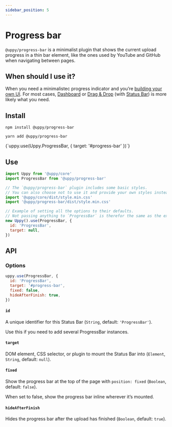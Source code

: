 ```yaml
---
sidebar_position: 5
---
```




# Progress bar

`@uppy/progress-bar` is a minimalist plugin that shows the current upload progress in a thin bar element,
like the ones used by YouTube and GitHub when navigating between pages.

## When should I use it?

When you need a minimalistec progress indicator and you’re [building your own UI](/docs/guides/building-your-own-ui-with-uppy).
For most cases, [Dashboard](/docs/user-interfaces/dashboard) or [Drag & Drop](/docs/user-interfaces/drag-drop)
(with [Status Bar](/docs/user-interfaces/elements/status-bar)) is more likely what you need.

## Install

<Tabs>
  <TabItem value="npm" label="NPM" default>

  ```shell
  npm install @uppy/progress-bar
  ```

  </TabItem>

  <TabItem value="yarn" label="Yarn">

  ```shell
  yarn add @uppy/progress-bar
  ```

  </TabItem>

  <TabItem value="cdn" label="CDN">
    <UppyCdnExample>
      {`uppy.use(Uppy.ProgressBar, { target: '#progress-bar' })`}
    </UppyCdnExample>
  </TabItem>
</Tabs>

## Use

```js
import Uppy from '@uppy/core'
import ProgressBar from '@uppy/progress-bar'

// The `@uppy/progress-bar` plugin includes some basic styles.
// You can also choose not to use it and provide your own styles instead.
import '@uppy/core/dist/style.min.css'
import '@uppy/progress-bar/dist/style.min.css'

// Example of setting all the options to their defaults.
// Not passing anything to `ProgressBar` is therefor the same as the example below.
new Uppy().use(ProgressBar, {
  id: 'ProgressBar',
  target: null,
})
```

## API

### Options

```js
uppy.use(ProgressBar, {
  id: 'ProgressBar',
  target: '#progress-bar',
  fixed: false,
  hideAfterFinish: true,
})
```

#### `id`

A unique identifier for this Status Bar (`String`, default: `'ProgressBar'`). 

Use this if you need to add several ProgressBar instances.

#### `target`

DOM element, CSS selector, or plugin to mount the Status Bar into (`Element`, `String`, default: `null`).

#### `fixed`

Show the progress bar at the top of the page with `position: fixed` (`Boolean`, default: `false`).

When set to false, show the progress bar inline wherever it’s mounted.

#### `hideAfterFinish`

Hides the progress bar after the upload has finished (`Boolean`, default: `true`).
